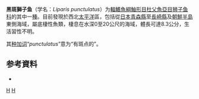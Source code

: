 {{Speciesbox 
| taxon = Liparis(鱼类) punctulatus
| status = NE
| authority = [[Tanaka|Tanaka]],  1916
| synonyms = *''Careproctus okadae''<br /><small>Tanaka, 1916</small>
*''Careproctus punctulatus''<br /><small>Tanaka, 1916</small>
*''Liparis franzi''<br /><small>Abe, 1950</small>
*''Liparis okadae''<br /><small>Tanaka, 1916</small>
*''Liparis punctulatus franzi''<br /><small>Abe, 1950</small>
*''Liparis punctulatus okadae''<br /><small>Tanaka, 1916</small>
*''Liparis punctulatus punctulatus''<br /><small>Tanaka, 1916</small>
*''Liparis punctulatus rutilus''<br /><small>Abe, 1955</small>
}}

'''黑斑獅子鱼'''（学名：''Liparis punctulatus''）为[[輻鰭魚綱|輻鰭魚綱]][[鮋形目|鮋形目]][[杜父魚亞目|杜父魚亞目]][[狮子鱼科|狮子鱼科]]的其中一[[種|種]]。目前發現於西北[[太平洋|太平洋]]區，包括從[[日本|日本]][[青森縣|青森縣]]至[[長崎縣|長崎縣]]及[[朝鮮半島|朝鮮半島]]東側海域，屬底棲性魚類，棲息在水深0至20公尺的海域，體長可達8.3公分，生活習性不明。

其[[种加词|种加词]]“''punctulatus''”意为“有斑点的”。

== 参考資料 ==
*{{FishBase_species|genus=Liparis|species=punctulatus|year=2011|month=12}}

{{taxonbar}}

[[Category:1916年描述的鱼类|H]]
[[Category:獅子魚属|H]]


{{鮋形目小作品}}